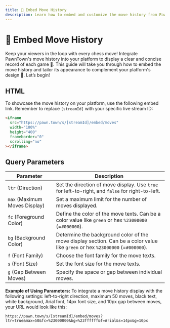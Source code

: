 ```yaml
---
title: 📃 Embed Move History
description: Learn how to embed and customize the move history from PawnTown on your website.
---
```


# 📃 Embed Move History

Keep your viewers in the loop with every chess move! Integrate PawnTown's move history into your platform to display a clear and concise record of each game 📜. This guide will take you through how to embed the move history and tailor its appearance to complement your platform's design 🎨. Let’s begin!

## HTML

To showcase the move history on your platform, use the following embed link. Remember to replace `[streamId]` with your specific live stream ID:

```html
<iframe
  src="https://pawn.town/s/[streamId]/embed/moves"
  width="100%"
  height="400"
  frameborder="0"
  scrolling="no"
></iframe>
```

## Query Parameters

| Parameter                     | Description                                                                                                                    |
| ----------------------------- | ------------------------------------------------------------------------------------------------------------------------------ |
| `ltr` (Direction)             | Set the direction of move display. Use `true` for left-to-right, and `false` for right-to-left.                                |
| `max` (Maximum Moves Display) | Set a maximum limit for the number of moves displayed.                                                                         |
| `fc` (Foreground Color)       | Define the color of the move texts. Can be a color value like `green` or hex `%23000000` (=`#000000`).                         |
| `bg` (Background Color)       | Determine the background color of the move display section. Can be a color value like `green` or hex `%23000000` (=`#000000`). |
| `f` (Font Family)             | Choose the font family for the move texts.                                                                                     |
| `s` (Font Size)               | Set the font size for the move texts.                                                                                          |
| `g` (Gap Between Moves)       | Specify the space or gap between individual moves.                                                                             |

**Example of Using Parameters:**
To integrate a move history display with the following settings: left-to-right direction, maximum 50 moves, black text, white background, Arial font, 14px font size, and 10px gap between moves, your URL would look like this:

```url copy
https://pawn.town/s/[streamId]/embed/moves?ltr=true&max=50&fc=%23000000&bg=%23ffffff&f=Arial&s=14px&g=10px
```
